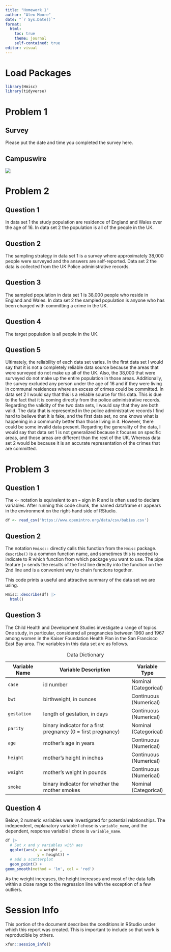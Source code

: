 ```yaml
---
title: "Homework 1"
author: "Alex Moore"
date: "`r Sys.Date()`"
format: 
  html:
    toc: true
    theme: journal
    self-contained: true
editor: visual
---
```


# Load Packages

```r
library(Hmisc)
library(tidyverse)
```

# Problem 1

## Survey

Please put the date and time you completed the survey here.

## Campuswire

![](images/tibetan_mastiff_1-01.webp)

# Problem 2

## Question 1

In data set 1 the study population are residence of England and Wales over the age of 16. In data set 2 the population is all of the people in the UK.

## Question 2

The sampling strategy in data set 1 is a survey where approximately 38,000 people were surveyed and the answers are self-reported. Data set 2 the data is collected from the UK Police administrative records.

## Question 3

The sampled population in data set 1 is 38,000 people who reside in England and Wales. In data set 2 the sampled population is anyone who has been charged with committing a crime in the UK.

## Question 4

The target population is all people in the UK.

## Question 5

Ultimately, the reliability of each data set varies. In the first data set I would say that it is not a completely reliable data source because the areas that were surveyed do not make up all of the UK. Also, the 38,000 that were surveyed do not make up the entire population in those areas. Additionally, the survey excluded any person under the age of 16 and if they were living in communal residences where an excess of crimes could be committed. In data set 2 I would say that this is a reliable source for this data. This is due to the fact that it is coming directly from the police administrative records. Regarding the validity of the two data sets, I would say that they are both valid. The data that is represented in the police administrative records I find hard to believe that it is fake, and the first data set, no one knows what is happening in a community better than those living in it. However, there could be some invalid data present. Regarding the generality of the data, I would say that data set 1 is not generalized because it focuses on specific areas, and those areas are different than the rest of the UK. Whereas data set 2 would be because it is an accurate representation of the crimes that are committed.

# Problem 3

## Question 1

The `<-` notation is equivalent to an `=` sign in R and is often used to declare variables. After running this code chunk, the named dataframe `df` appears in the environment on the right-hand side of RStudio.

```r
df <- read_csv('https://www.openintro.org/data/csv/babies.csv')
```

## Question 2

The notation `Hmisc::` directly calls this function from the `Hmisc` package. `describe()` is a common function name, and sometimes this is needed to indicate to R which function from which package you want to use. The pipe feature `|>` sends the results of the first line directly into the function on the 2nd line and is a convenient way to chain functions together.

This code prints a useful and attractive summary of the data set we are using.

```r
Hmisc::describe(df) |> 
  html()
```

## Question 3

The Child Health and Development Studies investigate a range of topics. One study, in particular, considered all pregnancies between 1960 and 1967 among women in the Kaiser Foundation Health Plan in the San Francisco East Bay area. The variables in this data set are as follows.

| Variable Name | Variable Description                                         | Variable Type          |
|----------------|----------------------------------------|----------------|
| `case`        | id number                                                    | Nominal (Categorical)  |
| `bwt`         | birthweight, in ounces                                       | Continuous (Numerical) |
| `gestation`   | length of gestation, in days                                 | Continuous (Numerical) |
| `parity`      | binary indicator for a first pregnancy (0 = first pregnancy) | Nominal (Categorical)  |
| `age`         | mother's age in years                                        | Continuous (Numerical) |
| `height`      | mother's height in inches                                    | Continuous (Numerical) |
| `weight`      | mother's weight in pounds                                    | Continuous (Numerical) |
| `smoke`       | binary indicator for whether the mother smokes               | Nominal (Categorical)  |

: Data Dictionary

## Question 4

Below, 2 numeric variables were investigated for potential relationships. The independent, explanatory variable I chose is `variable_name`, and the dependent, response variable I chose is `variable_name`.

```r
df |>
  # Set x and y variables with aes
  ggplot(aes(x = weight , 
              y = height)) + 
  # add a scatterplot
  geom_point() +
geom_smooth(method = 'lm', col = 'red') 

```

As the weight increases, the height increases and most of the data falls within a close range to the regression line with the exception of a few outliers.

# Session Info

This portion of the document describes the conditions in RStudio under which this report was created. This is important to include so that work is reproducible by others.

```r
xfun::session_info()
```
